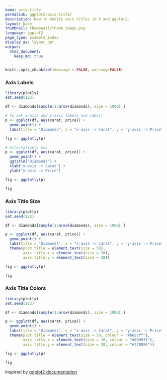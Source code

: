 ```yaml
---
name: axis.title
permalink: ggplot2/axis-title/
description: How to modify axis titles in R and ggplot2.
layout: base
thumbnail: thumbnail/theme_image.png
language: ggplot2
page_type: example_index
display_as: layout_opt
output:
  html_document:
    keep_md: true
---
```


```r
knitr::opts_chunk$set(message = FALSE, warning=FALSE)
```
### Axis Labels

```r
library(plotly)
set.seed(123)

df <- diamonds[sample(1:nrow(diamonds), size = 1000),]

# To set x-axis and y-axis labels use labs()
p <- ggplot(df, aes(carat, price)) + 
  geom_point() + 
  labs(title = "Diamonds", x = "x-axis -> Carat", y = "y-axis -> Price")

fig <- ggplotly(p)

# Alternatively use
p <- ggplot(df, aes(carat, price)) + 
  geom_point() + 
  ggtitle("Diamonds") + 
  xlab("x-axis -> Carat") + 
  ylab("y-axis -> Price")

fig <- ggplotly(p)

fig
```

### Axis Title Size

```r
library(plotly)
set.seed(123)

df <- diamonds[sample(1:nrow(diamonds), size = 1000),]

p <- ggplot(df, aes(carat, price)) +
  geom_point() + 
  labs(title = "Diamonds", x = "x-axis -> Carat", y = "y-axis -> Price") +
  theme(plot.title = element_text(size = 50),  
        axis.title.x = element_text(size = 20),  
        axis.title.y = element_text(size = 20))  

fig <- ggplotly(p)

fig
```

### Axis Title Colors

```r
library(plotly)
set.seed(123)

df <- diamonds[sample(1:nrow(diamonds), size = 1000),]

p <- ggplot(df, aes(carat, price)) +
  geom_point() + 
  labs(title = "Diamonds", x = "x-axis -> Carat", y = "y-axis -> Price") +
  theme(plot.title = element_text(size = 50, colour = "#668cff"),  
        axis.title.x = element_text(size = 20, colour = "#6699ff"),  
        axis.title.y = element_text(size = 20, colour = "#ff8080"))  

fig <- ggplotly(p)

fig
```
Inspired by <a href="http://docs.ggplot2.org/current/">ggplot2 documentation</a>
